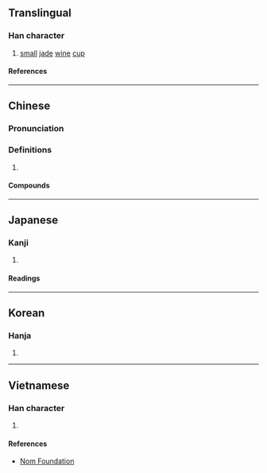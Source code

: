 {{character info}}
==Translingual==

===Han character===
{{Han char|rn=68|rad=斗|as=08|sn=12|four=66402|canj=RRBYJ|ids=⿳吅冖斗}}

# [[small]] [[jade]] [[wine]] [[cup]]

====References====
{{Han ref|kx=0478.160|dkj=13512|dj=0837.020|hdz=32254.070|uh=659D}}

----

==Chinese==
{{zh-forms}}

===Pronunciation===
{{zh-pron
|m=jiǎ
|c=gaa2
|mn=qz,xm:ká/zz:kée
|mc=y
|oc=y
|ma=
|cat=n
}}

===Definitions===
{{zh-hanzi}}

# {{rfdef|zh}}

====Compounds====
{{zh-der|斝彝|斝耳|走斝傳觴|走斝飛觥|走斝飛觴|飛觥獻斝|飛觥走斝|飛觥限斝|飛觴走斝}}

----

==Japanese==

===Kanji===
{{ja-kanji|grade=|rs=斗08}}

# {{rfdef|ja|sort=斗08}}

====Readings====
{{ja-readings
|on=か, け
|kun=うつわ
}}

----

==Korean==

===Hanja===
{{ko-hanja|가}}

# {{rfdef|ko|sort=斗08}}

----

==Vietnamese==

===Han character===
{{vi-readings|rs=斗08|reading=giả}}

# {{rfdef|vi|sort=斗08}}

====References====
* [http://nomfoundation.org/common/nom_details.php?codepoint=659d Nom Foundation]